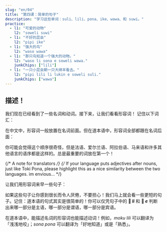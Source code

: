 ```yaml
---
slug: "en/04"
title: "第四课：简单的句子"
description: "学习这些单词：suli、lili、pona、ike、wawa、和 suwi。"
practice:
  - l1: "可爱的动物"
    l2: "soweli suwi"
  - l1: "不好的昆虫"
    l2: "pipi ike"
  - l1: "强大的鸟"
    l2: "waso wawa"
  - l1: "那只鸟知道一个强大的动物。"
    l2: "waso li sona e soweli wawa."
    junkChips: ["lili"]
  - l1: "一只小昆虫朝一只大绵羊看去。"
    l2: "pipi lili li lukin e soweli suli."
    junkChips: ["wawa"]
---
```



## 描述！

我们现在已经看到了一些名词和动词。接下来，让我们看看形容词！
记住以下词汇：

<List>
  <Word sl="suli" m="大的，重要的" />
  <Word sl="lili" m="小的，年少的" />
  <Word sl="pona" m="好的，悦人的" />
  <Word sl="ike" m="坏的，令人不快的" />
  <Word sl="wawa" m="强大的，令人惊奇的" />
  <Word sl="sona" m="聪明的，博学的" />
  <Word sl="suwi" m="甜的，可爱的" />
</List>

在中文中，形容词一般放置在名词前面。但在道本语中，形容词全部都跟在名词后面：

<List>
  <Word sl="soweli suli" m="一只大的动物" />
  <Word sl="pipi lili" m="一只小虫子" />
  <Word sl="waso suwi" m="一只可爱的小鸟" />
</List>

你可能会觉得这个顺序很奇怪，但是法语、爱尔兰语、阿拉伯语、马来语和许多其他语言的语序都是这样的。总是最重要的词放在第一个！

{/* A note for translators */}
{/*
  If your language puts adjectives after nouns, just like Toki Pona,
  please highlight this as a nice similarity between the two languages.
  im envious...
*/}

让我们用形容词来早一些句子：

<List>
  <Sentence
    sl="waso li lukin e soweli suwi."
    m="那只鸟看到了一只可爱的动物。"
  />
  <Sentence
    sl="soweli wawa li moku e kasi suli."
    m="那只强壮的动物在啃食大的植物。"
  />
  <Sentence
    sl="pipi ike li moku lili e soweli."
    m="那只凶恶的虫子浅浅地咬了一下那只动物。"
  />
  <Sentence
    sl="waso sona li sona pona e pipi."
    m="那只聪慧的小鸟对虫子熟悉。"
  />
</List>

如果这些句子让你感到很长而令人厌倦，不要担心！我们马上就会看一些更短的句子。记住：道本语的句式其实是很简单的！你可以仅凭句子中的 **󱤧 *li*** 和 **󱤉 *e*** 判断出来哪一部分是主语，哪一部分是谓语，哪一部分是宾语。

在道本语中，能描述名词的形容词也能描述动词！例如，*moku lili* 可以翻译为「浅浅地咬」；*sona pona* 可以翻译为「好地知道」或是「熟悉」。

<Practice exercises={frontmatter.practice} />
